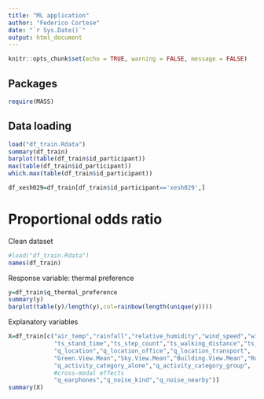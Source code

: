 ```yaml
---
title: "ML application"
author: "Federico Cortese"
date: "`r Sys.Date()`"
output: html_document
---
```


```r
knitr::opts_chunk$set(echo = TRUE, warning = FALSE, message = FALSE)
```

## Packages

```r
require(MASS)
```


## Data loading

```r
load("df_train.Rdata")
summary(df_train)
barplot(table(df_train$id_participant))
max(table(df_train$id_participant))
which.max(table(df_train$id_participant))

```

```r
df_xesh029=df_train[df_train$id_participant=='xesh029',]
```

# Proportional odds ratio

Clean dataset

```r
#load("df_train.Rdata")
names(df_train)
```

Response variable: thermal preference

```r
y=df_train$q_thermal_preference
summary(y)
barplot(table(y)/length(y),col=rainbow(length(unique(y))))
```

Explanatory variables

```r
X=df_train[c("air_temp","rainfall","relative_humidity","wind_speed","wind_dir",
             "ts_stand_time","ts_step_count","ts_walking_distance","ts_heart_rate",
             "q_location","q_location_office","q_location_transport",
             "Green.View.Mean","Sky.View.Mean","Building.View.Mean","Road.View.Mean",
             "q_activity_category_alone","q_activity_category_group",
             #cross-modal effects
             "q_earphones","q_noise_kind","q_noise_nearby")]
summary(X)
```


